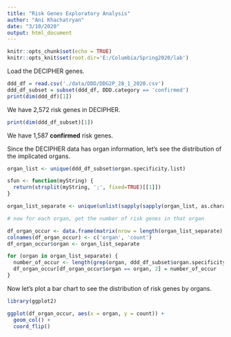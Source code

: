 ```yaml
---
title: "Risk Genes Exploratory Analysis"
author: "Ani Khachatryan"
date: "3/10/2020"
output: html_document
---
```


```r
knitr::opts_chunk$set(echo = TRUE)
knitr::opts_knit$set(root.dir='E:/Columbia/Spring2020/lab')
```

Load the DECIPHER genes.
```r
ddd_df = read.csv('./data/DDD/DDG2P_28_1_2020.csv')
ddd_df_subset = subset(ddd_df, DDD.category == 'confirmed')
print(dim(ddd_df)[1])
```
We have 2,572 risk genes in DECIPHER.

```r
print(dim(ddd_df_subset)[1])
```

We have 1,587 **confirmed** risk genes.

Since the DECIPHER data has organ information, let's see the distribution of the implicated organs.
```r
organ_list <- unique(ddd_df_subset$organ.specificity.list)

sfun <- function(myString) {
  return(strsplit(myString, ';', fixed=TRUE)[[1]])
}

organ_list_separate <- unique(unlist(sapply(sapply(organ_list, as.character), sfun)))

# now for each organ, get the number of risk genes in that organ

df_organ_occur <- data.frame(matrix(nrow = length(organ_list_separate), ncol=2))
colnames(df_organ_occur) <- c('organ', 'count')
df_organ_occur$organ <- organ_list_separate

for (organ in organ_list_separate) {
  number_of_occur <- length(grep(organ, ddd_df_subset$organ.specificity.list))
  df_organ_occur[df_organ_occur$organ == organ, 2] = number_of_occur
}
```

Now let's plot a bar chart to see the distribution of risk genes by organs.
```r
library(ggplot2)

ggplot(df_organ_occur, aes(x = organ, y = count)) +
  geom_col() +
  coord_flip()
```

